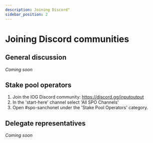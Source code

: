 ```yaml
---
description: Joining Discord"
sidebar_position: 2
---
```


# Joining Discord communities

## General discussion

*Coming soon*

## Stake pool operators

1. Join the IOG Discord community: https://discord.gg/inputoutput
2. In the 'start-here' channel select 'All SPO Channels'
3. Open #spo-sanchonet under the 'Stake Pool Operators' category.

## Delegate representatives 

*Coming soon*

